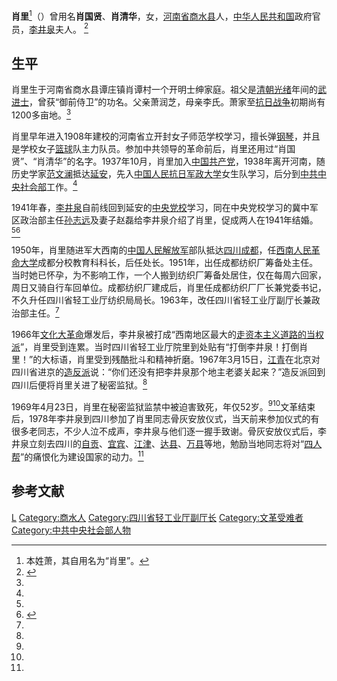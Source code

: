 '''肖里'''<ref>本姓萧，其自用名为“肖里”。</ref>（{{bd|1917年||1969年|4月23日}}）曾用名'''肖国贤'''、'''肖清华'''，女，[[河南省|河南省]][[商水县|商水县]]人，[[中华人民共和国|中华人民共和国]]政府官员，[[李井泉|李井泉]]夫人。
<ref name=zglsw>{{Cite web |url = http://www.zgdsw.org.cn/n/2014/1218/c244523-26232377.html |title = 李井泉和他的家人 |author =  |date = 2014-12-18 |publisher = 中国共产党历史网 |language =  |accessdate =  |quote =  |archive-url = https://web.archive.org/web/20170110233505/http://www.zgdsw.org.cn/n/2014/1218/c244523-26232377.html |archive-date = 2017-01-10 |dead-url = yes }}</ref>

==生平==
肖里生于河南省商水县谭庄镇肖谭村一个开明士绅家庭。祖父是[[清朝|清朝]][[光绪|光绪]]年间的[[武进士|武进士]]，曾获“御前侍卫”的功名。父亲萧润芝，母亲李氏。萧家至[[抗日战争|抗日战争]]初期尚有1200多亩地。<ref name=zglsw/>

肖里早年进入1908年建校的河南省立开封女子师范学校学习，擅长弹[[钢琴|钢琴]]，并且是学校女子[[篮球|篮球]]队主力队员。参加中共领导的革命前后，肖里还用过“肖国贤”、“肖清华”的名字。1937年10月，肖里加入[[中国共产党|中国共产党]]，1938年离开河南，随历史学家[[范文澜|范文澜]]抵达[[延安|延安]]，先入[[中国人民抗日军政大学|中国人民抗日军政大学]]女生队学习，后分到[[中共中央社会部|中共中央社会部]]工作。<ref name=zglsw/>

1941年春，[[李井泉|李井泉]]自前线回到延安的[[中共中央党校|中央党校]]学习，同在中央党校学习的冀中军区政治部主任[[孙志远|孙志远]]及妻子赵磊给李井泉介绍了肖里，促成两人在1941年结婚。<ref name=zglsw/><ref name=qingshan>{{Cite web |url = http://news.ifeng.com/history/zhongguoxiandaishi/detail_2013_07/13/27465420_0.shtml |title = 青山无言——回忆父亲李井泉 |author =申再望  |date =  |publisher = 党史文苑2009年第19期 |language =  |accessdate =  |quote =  }}</ref>

1950年，肖里随进军大西南的[[中国人民解放军|中国人民解放军]]部队抵达[[四川|四川]][[成都|成都]]，任[[西南政法大学|西南人民革命大学]]成都分校教育科科长，后任处长。1951年，出任成都纺织厂筹备处主任。当时她已怀孕，为不影响工作，一个人搬到纺织厂筹备处居住，仅在每周六回家，周日又骑自行车回单位。成都纺织厂建成后，肖里任成都纺织厂厂长兼党委书记，不久升任四川省轻工业厅纺织局局长。1963年，改任四川省轻工业厅副厅长兼政治部主任。<ref name=zglsw/>

1966年[[文化大革命|文化大革命]]爆发后，李井泉被打成“西南地区最大的[[走资派|走资本主义道路的当权派]]”，肖里受到连累。当时四川省轻工业厅院里到处贴有“打倒李井泉！打倒肖里！”的大标语，肖里受到残酷批斗和精神折磨。1967年3月15日，[[江青|江青]]在北京对四川省进京的[[造反派|造反派]]说：“你们还没有把李井泉那个地主老婆关起来？”造反派回到四川后便将肖里关进了秘密监狱。<ref name=zglsw/>

1969年4月23日，肖里在秘密监狱监禁中被迫害致死，年仅52岁。<ref name=zglsw/><ref name=qingshan/>文革结束后，1978年李井泉到四川参加了肖里同志骨灰安放仪式，当天前来参加仪式的有很多老同志，不少人泣不成声，李井泉与他们逐一握手致谢。骨灰安放仪式后，李井泉立刻去四川的[[自贡|自贡]]、[[宜宾|宜宾]]、[[江津区|江津]]、[[达县|达县]]、[[万县|万县]]等地，勉励当地同志将对“[[四人帮|四人帮]]”的痛恨化为建设国家的动力。<ref name=qingshan/>

==参考文献==
{{reflist}}

{{DEFAULTSORT:Xiao}}
[[Category:萧姓|L]]
[[Category:商水人|Category:商水人]]
[[Category:四川省轻工业厅副厅长|Category:四川省轻工业厅副厅长]]
[[Category:文革受难者|Category:文革受难者]]
[[Category:中共中央社会部人物|Category:中共中央社会部人物]]